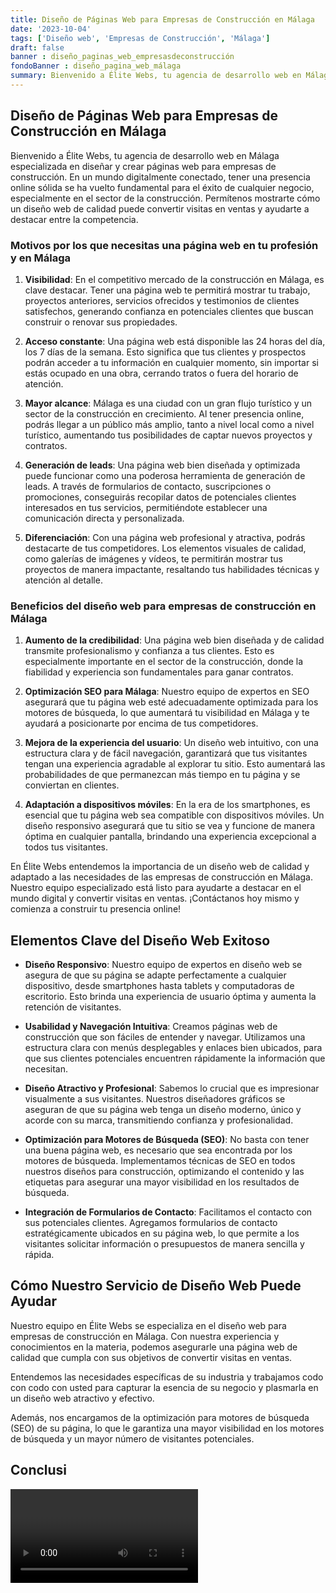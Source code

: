 ```yaml
---
title: Diseño de Páginas Web para Empresas de Construcción en Málaga
date: '2023-10-04'
tags: ['Diseño web', 'Empresas de Construcción', 'Málaga']
draft: false
banner : diseño_paginas_web_empresasdeconstrucción
fondoBanner : diseño_pagina_web_málaga
summary: Bienvenido a Élite Webs, tu agencia de desarrollo web en Málaga especializada en diseñar y crear páginas web para empresas de construcción. En un mundo digitalmente conectado, tener una presencia online sólida se ha vuelto fundamental para el éxito de cualquier negocio, especialmente en el sector de la construcción. Permítenos mostrarte cómo un diseño web de calidad puede convertir visitas en ventas y ayudarte a destacar entre la competencia.
---
```


## Diseño de Páginas Web para Empresas de Construcción en Málaga

Bienvenido a Élite Webs, tu agencia de desarrollo web en Málaga especializada en diseñar y crear páginas web para empresas de construcción. En un mundo digitalmente conectado, tener una presencia online sólida se ha vuelto fundamental para el éxito de cualquier negocio, especialmente en el sector de la construcción. Permítenos mostrarte cómo un diseño web de calidad puede convertir visitas en ventas y ayudarte a destacar entre la competencia.

### Motivos por los que necesitas una página web en tu profesión y en Málaga

1. **Visibilidad**: En el competitivo mercado de la construcción en Málaga, es clave destacar. Tener una página web te permitirá mostrar tu trabajo, proyectos anteriores, servicios ofrecidos y testimonios de clientes satisfechos, generando confianza en potenciales clientes que buscan construir o renovar sus propiedades.

2. **Acceso constante**: Una página web está disponible las 24 horas del día, los 7 días de la semana. Esto significa que tus clientes y prospectos podrán acceder a tu información en cualquier momento, sin importar si estás ocupado en una obra, cerrando tratos o fuera del horario de atención.

3. **Mayor alcance**: Málaga es una ciudad con un gran flujo turístico y un sector de la construcción en crecimiento. Al tener presencia online, podrás llegar a un público más amplio, tanto a nivel local como a nivel turístico, aumentando tus posibilidades de captar nuevos proyectos y contratos.

4. **Generación de leads**: Una página web bien diseñada y optimizada puede funcionar como una poderosa herramienta de generación de leads. A través de formularios de contacto, suscripciones o promociones, conseguirás recopilar datos de potenciales clientes interesados en tus servicios, permitiéndote establecer una comunicación directa y personalizada.

5. **Diferenciación**: Con una página web profesional y atractiva, podrás destacarte de tus competidores. Los elementos visuales de calidad, como galerías de imágenes y vídeos, te permitirán mostrar tus proyectos de manera impactante, resaltando tus habilidades técnicas y atención al detalle.

### Beneficios del diseño web para empresas de construcción en Málaga

1. **Aumento de la credibilidad**: Una página web bien diseñada y de calidad transmite profesionalismo y confianza a tus clientes. Esto es especialmente importante en el sector de la construcción, donde la fiabilidad y experiencia son fundamentales para ganar contratos.

2. **Optimización SEO para Málaga**: Nuestro equipo de expertos en SEO asegurará que tu página web esté adecuadamente optimizada para los motores de búsqueda, lo que aumentará tu visibilidad en Málaga y te ayudará a posicionarte por encima de tus competidores.

3. **Mejora de la experiencia del usuario**: Un diseño web intuitivo, con una estructura clara y de fácil navegación, garantizará que tus visitantes tengan una experiencia agradable al explorar tu sitio. Esto aumentará las probabilidades de que permanezcan más tiempo en tu página y se conviertan en clientes.

4. **Adaptación a dispositivos móviles**: En la era de los smartphones, es esencial que tu página web sea compatible con dispositivos móviles. Un diseño responsivo asegurará que tu sitio se vea y funcione de manera óptima en cualquier pantalla, brindando una experiencia excepcional a todos tus visitantes.

En Élite Webs entendemos la importancia de un diseño web de calidad y adaptado a las necesidades de las empresas de construcción en Málaga. Nuestro equipo especializado está listo para ayudarte a destacar en el mundo digital y convertir visitas en ventas. ¡Contáctanos hoy mismo y comienza a construir tu presencia online!

<GifSeo />

<Cta />

## Elementos Clave del Diseño Web Exitoso

- **Diseño Responsivo**: Nuestro equipo de expertos en diseño web se asegura de que su página se adapte perfectamente a cualquier dispositivo, desde smartphones hasta tablets y computadoras de escritorio. Esto brinda una experiencia de usuario óptima y aumenta la retención de visitantes.

- **Usabilidad y Navegación Intuitiva**: Creamos páginas web de construcción que son fáciles de entender y navegar. Utilizamos una estructura clara con menús desplegables y enlaces bien ubicados, para que sus clientes potenciales encuentren rápidamente la información que necesitan.

- **Diseño Atractivo y Profesional**: Sabemos lo crucial que es impresionar visualmente a sus visitantes. Nuestros diseñadores gráficos se aseguran de que su página web tenga un diseño moderno, único y acorde con su marca, transmitiendo confianza y profesionalidad.

- **Optimización para Motores de Búsqueda (SEO)**: No basta con tener una buena página web, es necesario que sea encontrada por los motores de búsqueda. Implementamos técnicas de SEO en todos nuestros diseños para construcción, optimizando el contenido y las etiquetas para asegurar una mayor visibilidad en los resultados de búsqueda.

- **Integración de Formularios de Contacto**: Facilitamos el contacto con sus potenciales clientes. Agregamos formularios de contacto estratégicamente ubicados en su página web, lo que permite a los visitantes solicitar información o presupuestos de manera sencilla y rápida.

## Cómo Nuestro Servicio de Diseño Web Puede Ayudar

Nuestro equipo en Élite Webs se especializa en el diseño web para empresas de construcción en Málaga. Con nuestra experiencia y conocimientos en la materia, podemos asegurarle una página web de calidad que cumpla con sus objetivos de convertir visitas en ventas.

Entendemos las necesidades específicas de su industria y trabajamos codo con codo con usted para capturar la esencia de su negocio y plasmarla en un diseño web atractivo y efectivo.

Además, nos encargamos de la optimización para motores de búsqueda (SEO) de su página, lo que le garantiza una mayor visibilidad en los motores de búsqueda y un mayor número de visitantes potenciales.

## Conclusi

<Video />

<CtaBot job='Empresas de Construcción' city='Málaga'/>

<Gmaps query='Málaga+españa+maps' />